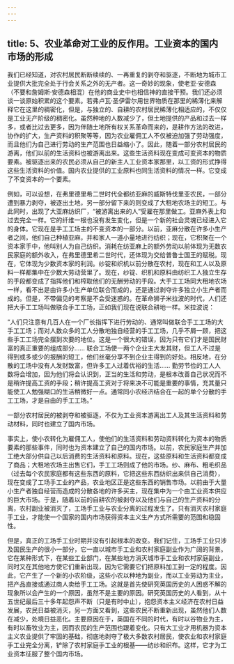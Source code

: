 ```yaml
---
---
---
```

title: 5、农业革命对工业的反作用。工业资本的国内市场的形成
---




我们已经知道，对农村居民断断续续的、一再重复的剥夺和驱逐，不断地为城市工业提供大批完全处于行会关系之外的无产者。这一奇妙的现象，使老亚·安德森（不要和詹姆斯·安德森相混）在他的商业史中也相信神的直接干预。我们还必须谈一谈原始积累的这个要素。若弗卢瓦·圣伊雷尔用世界物质在那里的稀薄化来解释它在这里的稠密化，但是，与独立的、自耕的农村居民稀薄化相适应的，不仅仅是工业无产阶级的稠密化。虽然种地的人数减少了，但土地提供的产品和过去一样多，或者比过去更多，因为伴随土地所有权关系革命而来的，是耕作方法的改进，协作的扩大，生产资料的积聚等等，因为农业雇佣工人不仅被迫加强了劳动强度，而且他们为自己进行劳动的生产范围也日益缩小了。因此，随着一部分农村居民的游离，他们以前的生活资料也被游离出来。这些生活资料现在变成可变资本的物质要素。被驱逐出来的农民必须从自己的新主人工业资本家那里，以工资的形式挣得这些生活资料的价值。国内农业提供的工业原料也同生活资料的情况一样。它变成了不变资本的一个要素。

例如，可以设想，在弗里德里希二世时代全都纺亚麻的威斯特伐里亚农民，一部分遭到暴力剥夺，被逐出土地，另一部分留下来的则变成了大租地农场主的短工。与此同时，出现了大亚麻纺织厂，“被游离出来的人”受雇在那里做工。亚麻外表上和过去完全一样。它的纤维一根也没有发生变化，但是一个新的社会灵魂已经进入它的身体。它现在是手工工场主的不变资本的一部分。以前，亚麻分散在许多小生产者之间，他们自己种植亚麻，并和家人一道小量地进行纺织；现在，它积聚在一个资本家手中，他叫别人为自己纺织。消耗在纺亚麻上的额外劳动以前体现为无数农民家庭的额外收入，在弗里德里希二世时代，还体现为交给普鲁士国王的赋税。现在，它体现为少数资本家的利润。纱锭和织机以前分散在农村，现在和工人以及原料一样都集中在少数大劳动营里了。现在，纱锭、织机和原料由纺织工人独立生存的手段都变成了指挥他们和榨取他们的无酬劳动的手段。大手工工场同大租地农场一样，看不出是由许多小生产单位联合而成的，还是通过剥夺许多独立小生产者而成的。但是，不带偏见的考察是不会受迷惑的。在革命狮子米拉波的时代，人们还把大手工工场叫做联合手工工场，正如我们现在说联合耕地一样。米拉波说：

 “人们只注意有几百人在一个厂长指挥下进行劳动的、通常叫做联合手工工场的大手工工场；而对人数众多的工人分散地独自经营的手工工场，几乎不屑一顾，把这些手工工场完全摆到次要的地位。这是一个很大的错误，因为只有它们才是国民财富的真正重要的组成部分…… 联合工场使一两个企业主大发其财，但工人不过是得到或多或少的报酬的短工，他们丝毫分享不到企业主得到的好处。相反地，在分散的工场中没有人发财致富，但许多工人过着优裕的生活…… 勤劳节俭的工人人数将会增加，因为他们将会认识到，正当的生活和劳动，是根本改善自己状况而不是稍许提高工资的手段；稍许提高工资对于将来决不可能是重要的事情，充其量只能使工人勉强糊口的生活稍微好一点。通常同小农经济结合在一起的单个分散的手工工场，才是自由的手工工场。”

一部分农村居民的被剥夺和被驱逐，不仅为工业资本游离出工人及其生活资料和劳动材料，同时也建立了国内市场。

事实上，使小农转化为雇佣工人，使他们的生活资料和劳动资料转化为资本的物质要素的那些事件，同时也为资本建立了自己的国内市场。以前，农民家庭生产并加工绝大部分供自己以后消费的生活资料和原料。现在，这些原料和生活资料都变成了商品；大租地农场主出售它们，手工工场则成了他的市场。纱、麻布、粗毛织品（过去每个农民家庭都有这些东西的原料，它把这些东西纺织出来供自己消费），现在变成了工场手工业的产品，农业地区正是这些东西的销售市场。以前由于大量小生产者独自经营而造成的分散各地的许多买主，现在集中为一个由工业资本供应的巨大市场。于是，随着以前的自耕农的被剥夺以及他们与自己的生产资料的分离，农村副业被消灭了，工场手工业与农业分离的过程发生了。只有消灭农村家庭手工业，才能使一个国家的国内市场获得资本主义生产方式所需要的范围和稳固性。

但是，真正的工场手工业时期并没有引起根本的改变。我们记住，工场手工业只涉及国民生产的很小一部分，它一直以城市手工业和农村家庭副业作为广阔的背景。它在某种形式下，在某些工业部门，在某些地方消灭城市手工业和农村家庭副业，同时又在其他地方使它们重新出现，因为它需要它们把原料加工到一定的程度。因此，它产生了一个新的小农阶级，这些小农以种地为副业，而以工业劳动为主业，把产品直接或通过商人卖给手工工场。这就是首先使研究英国历史的人困惑不解的现象所以会产生的一个原因，虽然不是主要的原因。研究英国历史的人看到，从十五世纪最后三十多年起怨声不断（只是有时中止），抱怨资本主义经济在农村日益发展，农民日益被消灭，另一方面又看到，这些农民不断重新出现，虽然他们人数在减少，处境日益恶化。主要原因在于，英国在不同的时代，有时以谷物业为主，有时以畜牧业为主，因而农民的生产范围也跟着变化。只有大工业才用机器为资本主义农业提供了牢固的基础，彻底地剥夺了极大多数农村居民，使农业和农村家庭手工业完全分离，铲除了农村家庭手工业的根基——纺纱和织布。这样，它才为工业资本征服了整个国内市场。